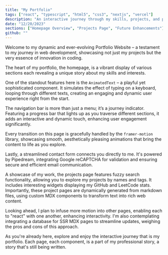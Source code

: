 ```yaml
---
title: "My Portfolio"
tags: ["react", "typescript", "html5", "css3", "nextjs", "vercel"]
description: "An interactive journey through my skills, projects, and professional growth."
date: "12/20/2023"
sections: ["Homepage Overview", "Projects Page", "Future Enhancements"]
github: ""
---
```


Welcome to my dynamic and ever-evolving Portfolio Website – a testament to my journey in web development, showcasing not just my projects but the very essence of innovation in coding.

<Section title="Homepage Overview" subSections={["AnimatedText", "NavBar", "Framer Motion", "Contact Form"]}/>

The heart of my portfolio, the homepage, is a vibrant display of various sections each revealing a unique story about my skills and interests.

<Section title="AnimatedText" isSubSection={true}/>

One of the standout features here is the `AnimatedText` – a playful yet sophisticated component. It simulates the effect of typing on a keyboard, looping through different texts, creating an engaging and dynamic user experience right from the start.

<Section title="NavBar" isSubSection={true}/>

The navigation bar is more than just a menu; it’s a journey indicator. Featuring a progress bar that lights up as you traverse different sections, it adds an interactive and dynamic touch, enhancing user engagement significantly.

<Section title="Framer Motion" isSubSection={true}/>

Every transition on this page is gracefully handled by the `framer-motion` library, showcasing smooth, aesthetically pleasing animations that bring the content to life as you explore.

<Section title="Contact Form" isSubSection={true}/>

Lastly, a streamlined contact form connects you directly to me. It's powered by Pipedream, integrating Google reCAPTCHA for validation and ensuring secure and efficient email communication.

<Section title="Projects Page"/>

A showcase of my work, the projects page features fuzzy search functionality, allowing you to explore my projects by names and tags. It includes interesting widgets displaying my GitHub and LeetCode stats. Importantly, these project pages are dynamically generated from markdown files, using custom MDX components to transform text into rich web content.

<Section title="Future Enhancements"/>

Looking ahead, I plan to infuse more motion into other pages, enabling each to "react" with one another, enhancing interactivity. I'm also contemplating integrating a database for SSR MDX pages to streamline updates, weighing the pros and cons of this approach.

As you're already here, explore and enjoy the interactive journey that is my portfolio. Each page, each component, is a part of my professional story, a story that's still being written.
